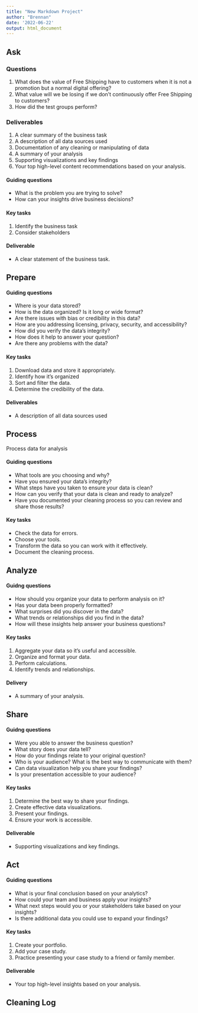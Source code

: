 ```yaml
---
title: "New Markdown Project"
author: "Brennan"
date: '2022-06-22'
output: html_document
---
```


## Ask
### Questions
1. What does the value of Free Shipping have to customers when it is not a promotion but a normal digital offering?
2. What value will we be losing if we don't continuously offer Free Shipping to customers?
3. How did the test groups perform?

### Deliverables
1. A clear summary of the business task
2. A description of all data sources used
3. Documentation of any cleaning or manipulating of data
4. A summary of your analysis
5. Supporting visualizations and key findings
6. Your top high-level content recommendations based on your analysis.

#### Guiding questions
* What is the problem you are trying to solve?
* How can your insights drive business decisions? 

#### Key tasks
1. Identify the business task
2. Consider stakeholders

#### Deliverable
* A clear statement of the business task. 

## Prepare
#### Guiding questions
* Where is your data stored? 
* How is the data organized? Is it long or wide format? 
* Are there issues with bias or credibility in this data? 
* How are you addressing licensing, privacy, security, and accessibility? 
* How did you verify the data's integrity?
* How does it help to answer your question? 
* Are there any problems with the data? 

#### Key tasks
1. Download data and store it appropriately. 
2. Identify how it's organized 
3. Sort and filter the data.
4. Determine the credibility of the data.

#### Deliverables
* A description of all data sources used

## Process
Process data for analysis

#### Guiding questions
* What tools are you choosing and why?
* Have you ensured your data's integrity? 
* What steps have you taken to ensure your data is clean?
* How can you verify that your data is clean and ready to analyze?
* Have you documented your cleaning process so you can review and share those results?

#### Key tasks
* Check the data for errors.
* Choose your tools.
* Transform the data so you can work with it effectively.
* Document the cleaning process.

## Analyze
#### Guidng questions
* How should you organize your data to perform analysis on it?
* Has your data been properly formatted?
* What surprises did you discover in the data? 
* What trends or relationships did you find in the data? 
* How will these insights help answer your business questions?

#### Key tasks
1. Aggregate your data so it's useful and accessible.
2. Organize and format your data.
3. Perform calculations.
4. Identify trends and relationships.

#### Delivery
* A summary of your analysis.

## Share
#### Guidng questions
* Were you able to answer the business question?
* What story does your data tell?
* How do your findings relate to your original question?
* Who is your audience? What is the best way to communicate with them? 
* Can data visualization help you share your findings? 
* Is your presentation accessible to your audience?

#### Key tasks
1. Determine the best way to share your findings.
2. Create effective data visualizations.
3. Present your findings.
4. Ensure your work is accessible.

#### Deliverable
* Supporting visualizations and key findings.

## Act
#### Guiding questions
* What is your final conclusion based on your analytics?
* How could your team and business apply your insights?
* What next steps would you or your stakeholders take based on your insights? 
* Is there additional data you could use to expand your findings? 

#### Key tasks
1. Create your portfolio.
2. Add your case study.
3. Practice presenting your case study to a friend or family member.

#### Deliverable
* Your top high-level insights based on your analysis.

## Cleaning Log



